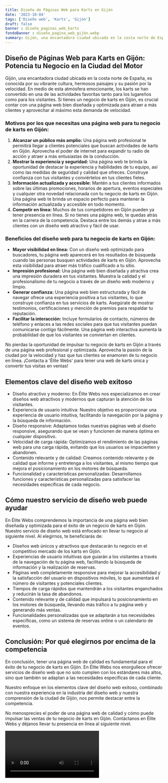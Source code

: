 ```yaml
---
title: Diseño de Páginas Web para Karts en Gijón
date: '2023-10-04'
tags: ['Diseño web', 'Karts', 'Gijón']
draft: false
banner : diseño_paginas_web_karts
fondoBanner : diseño_pagina_web_gijón.webp
summary: Gijón, una encantadora ciudad ubicada en la costa norte de España, es conocida por su vibrante cultura, hermosos paisajes y su pasión por la velocidad. En medio de esta atmósfera emocionante, los karts se han convertido en una de las actividades favoritas tanto para los lugareños como para los visitantes. Si tienes un negocio de karts en Gijón, es crucial contar con una página web bien diseñada y optimizada para atraer a más clientes y aprovechar al máximo esta demanda de velocidad.
---
```


## Diseño de Páginas Web para Karts en Gijón: Potencia tu Negocio en la Ciudad del Motor

Gijón, una encantadora ciudad ubicada en la costa norte de España, es conocida por su vibrante cultura, hermosos paisajes y su pasión por la velocidad. En medio de esta atmósfera emocionante, los karts se han convertido en una de las actividades favoritas tanto para los lugareños como para los visitantes. Si tienes un negocio de karts en Gijón, es crucial contar con una página web bien diseñada y optimizada para atraer a más clientes y aprovechar al máximo esta demanda de velocidad.

### Motivos por los que necesitas una página web para tu negocio de karts en Gijón:

1. **Alcanzar un público más amplio:** Una página web profesional te permitirá llegar a clientes potenciales que buscan actividades de karts en Gijón. Aprovecha el poder de internet para expandir tu radio de acción y atraer a más entusiastas de la conducción.
2. **Mostrar la experiencia y seguridad:** Una página web te brinda la oportunidad de destacar la experiencia y habilidades de tu equipo, así como las medidas de seguridad y calidad que ofreces. Construye confianza con tus visitantes y conviértelos en tus clientes fieles.
3. **Información actualizada y accesible:** Mantén a tus clientes informados sobre las últimas promociones, horarios de apertura, eventos especiales y cualquier otra novedad relacionada con tu negocio de karts en Gijón. Una página web te brinda un espacio perfecto para mantener la información actualizada y accesible en todo momento.
4. **Competir en línea:** Muchos de tus competidores en Gijón pueden ya tener presencia en línea. Si no tienes una página web, te quedas atrás en la carrera de la competencia. Destaca entre los demás y atrae a más clientes con un diseño web atractivo y fácil de usar.

### Beneficios del diseño web para tu negocio de karts en Gijón:

- **Mayor visibilidad en línea:** Con un diseño web optimizado para buscadores, tu página web aparecerá en los resultados de búsqueda cuando las personas busquen actividades de karts en Gijón. Aprovecha esta visibilidad para atraer más tráfico cualificado a tu sitio.
- **Impresión profesional:** Una página web bien diseñada y atractiva crea una impresión duradera en tus visitantes. Muestra la calidad y el profesionalismo de tu negocio a través de un diseño web moderno y limpio.
- **Generar confianza:** Una página web bien estructurada y fácil de navegar ofrece una experiencia positiva a tus visitantes, lo que construye confianza en tus servicios de karts. Asegúrate de mostrar testimonios, certificaciones y mención de premios para respaldar tu reputación.
- **Facilitar la interacción:** Incluye formularios de contacto, números de teléfono y enlaces a las redes sociales para que tus visitantes puedan comunicarse contigo fácilmente. Una página web interactiva aumenta la probabilidad de que los visitantes se conviertan en clientes.

No pierdas la oportunidad de impulsar tu negocio de karts en Gijón a través de una página web profesional y optimizada. Aprovecha la pasión de la ciudad por la velocidad y haz que tus clientes se enamoren de tu negocio en línea. ¡Contacta a 'Élite Webs' para tener una web de karts única y convertir tus visitas en ventas!

<GifSeo />

<Cta />

## Elementos clave del diseño web exitoso

- Diseño atractivo y moderno: En Élite Webs nos especializamos en crear diseños web atractivos y modernos que capturan la atención de los visitantes.
- Experiencia de usuario intuitiva: Nuestro objetivo es proporcionar una experiencia de usuario intuitiva, facilitando la navegación por la página y la búsqueda de información.
- Diseño responsive: Adaptamos todas nuestras páginas web al diseño responsive, asegurando que se vean y funcionen de manera óptima en cualquier dispositivo.
- Velocidad de carga rápida: Optimizamos el rendimiento de las páginas web para una carga rápida, evitando que los usuarios se impacienten y abandonen.
- Contenido relevante y de calidad: Creamos contenido relevante y de calidad que informe y entretenga a los visitantes, al mismo tiempo que mejora el posicionamiento en los motores de búsqueda.
- Funcionalidad y características personalizadas: Desarrollamos funciones y características personalizadas para satisfacer las necesidades específicas de cada negocio.

## Cómo nuestro servicio de diseño web puede ayudar

En Élite Webs comprendemos la importancia de una página web bien diseñada y optimizada para el éxito de un negocio de karts en Gijón. Nuestro servicio de diseño web está enfocado en llevar tu negocio al siguiente nivel. Al elegirnos, te beneficiarás de:

- Diseños web únicos y atractivos que destacarán tu negocio en el competitivo mercado de los karts en Gijón.
- Experiencias de usuario intuitivas que guiarán a los visitantes a través de la navegación de tu página web, facilitando la búsqueda de información y la realización de reservas.
- Páginas web completamente responsive para mejorar la accesibilidad y la satisfacción del usuario en dispositivos móviles, lo que aumentará el número de visitantes y potenciales clientes.
- Tiempos de carga rápidos que mantendrán a los visitantes enganchados y reducirán la tasa de abandonos.
- Contenido relevante y de calidad que impulsará tu posicionamiento en los motores de búsqueda, llevando más tráfico a tu página web y generando más ventas.
- Funcionalidades personalizadas que se adaptarán a tus necesidades específicas, como un sistema de reservas online o un calendario de eventos.

## Conclusión: Por qué elegirnos por encima de la competencia

En conclusión, tener una página web de calidad es fundamental para el éxito de tu negocio de karts en Gijón. En Élite Webs nos enorgullece ofrecer servicios de diseño web que no solo cumplen con los estándares más altos, sino que también se adaptan a las necesidades específicas de cada cliente.

Nuestro enfoque en los elementos clave del diseño web exitoso, combinado con nuestra experiencia en la industria del diseño web y nuestra comprensión de la ciudad de Gijón, nos permite destacar entre la competencia.

No menosprecies el poder de una página web de calidad y cómo puede impulsar las ventas de tu negocio de karts en Gijón. Contáctanos en Élite Webs y déjanos llevar tu presencia en línea al siguiente nivel.

<Video />

<CtaBot job='Karts' city='Gijón'/>

<Gmaps query='Gijón+españa+maps' />
